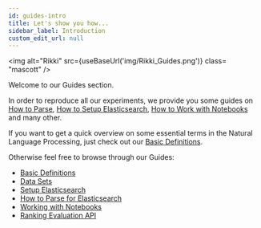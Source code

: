 ```yaml
---
id: guides-intro
title: Let's show you how...
sidebar_label: Introduction
custom_edit_url: null
---
```


<img
  alt="Rikki"
  src={useBaseUrl('img/Rikki_Guides.png')}
  class= "mascott"
/>

Welcome to our Guides section.

In order to reproduce all our experiments, we provide you some guides on [How to Parse](how-to-parse.mdx), [How to Setup Elasticsearch](elastic-setup.mdx), [How to Work with Notebooks](notebooks.mdx) and many other. 

If you want to get a quick overview on some essential terms in the Natural Language Processing, just check out our [Basic Definitions](basic-definitions.mdx).
<br clear="all"/>

Otherwise feel free to browse through our Guides:
* [Basic Definitions](./basic-definitions.mdx)
* [Data Sets](./data-comparison.mdx) 
* [Setup Elasticsearch](./elastic-setup.mdx)
* [How to Parse for Elasticsearch](./how-to-parse.mdx) 
* [Working with Notebooks](./notebooks.mdx)
* [Ranking Evaluation API](./ranking-api.mdx) 
